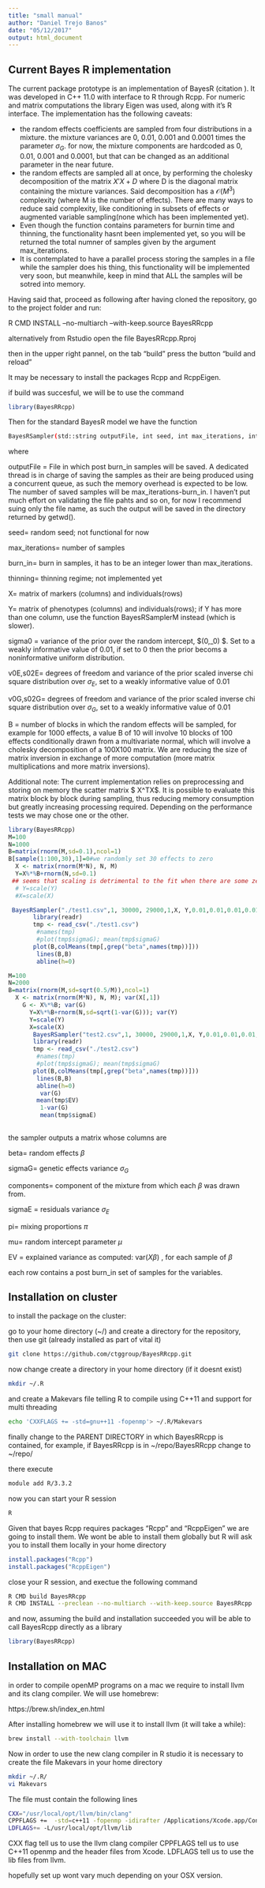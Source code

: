 ```yaml
---
title: "small manual"
author: "Daniel Trejo Banos"
date: "05/12/2017"
output: html_document
---
```


## Current Bayes R implementation

The current package prototype is an implementation of BayesR (citation ). It was developed in C++ 11.0 with interface to R through Rcpp. For numeric and matrix computations the library Eigen was used, along with it's R interface. The implementation has the following caveats:

- the random effects coefficients are sampled from four distributions in a mixture. the mixture variances are 0, 0.01, 0.001 and 0.0001 times the parameter $\sigma_{G}$. for now, the mixture components are hardcoded as 0, 0.01, 0.001 and 0.0001, but that can be changed as an additional parameter in the near future.
- the random effects are sampled all at once, by performing the cholesky decomposition of the matrix $X'X+D$ where D is the diagonal matrix containing the mixture variances. Said decomposition has a $\mathcal{O}\left( M^3\right)$ complexity (where M is the number of effects). There are many ways to reduce said complexity, like conditioning in subsets of effects or augmented variable sampling(none which has been implemented yet).
- Even though the function contains parameters for burnin time and thinning, the functionality hasnt been implemented yet, so you will be returned the total numner of samples given by the argument max_iterations. 
- It is contemplated to have a parallel process storing the samples in a file while the sampler does his thing, this functionality will be implemented very soon, but meanwhile, keep in mind that ALL the samples will be sotred into memory.

Having said that, proceed as following after having cloned the repository, go to the project folder and run:

 R CMD INSTALL --no-multiarch --with-keep.source BayesRRcpp

alternatively from Rstudio open the file BayesRRcpp.Rproj

then in the upper right pannel, on the tab "build" press the button "build and reload"

It may be necessary to install the packages Rcpp and RcppEigen.

if build was succesful, we will be to use the command

```r
library(BayesRRcpp)

```



Then for the standard BayesR model we have the function

```bash
BayesRSampler(std::string outputFile, int seed, int max_iterations, int burn_in, int thinning, Eigen::MatrixXd X, Eigen::VectorXd Y,double sigma0, double v0E, double s02E, double v0G, double s02G, int B)
```

where 

outputFile = File in which post burn_in samples will be saved. A dedicated thread is in charge of saving the samples as their are being produced using a concurrent queue, as such the memory overhead is expected to be low. The number of saved samples will be max_iterations-burn_in. I haven't put much effort on validating the file pahts and so on, for now I recommend suing only the file name, as such the output will be saved in the directory returned by getwd().

seed= random seed; not functional for now

max_iterations= number of samples

burn_in= burn in samples, it has to be an integer lower than max_iterations. 

thinning= thinning regime; not implemented yet

X= matrix of markers (columns) and individuals(rows)

Y= matrix of phenotypes (columns) and individuals(rows); if Y has more than one column, use the function BayesRSamplerM instead (which is slower).

sigma0 = variance of the prior over the random intercept, $\mu \sim \mathcal{N}\left(0,\sigma_0\right) $. Set to a weakly informative value of 0.01, if set to 0 then the prior becoms a noninformative uniform distribution.

v0E,s02E=  degrees of freedom and variance of the prior scaled inverse chi square distribution over $\sigma_{E}$, set to a weakly informative value of 0.01

v0G,s02G=  degrees of freedom and variance of the prior scaled inverse chi square distribution over $\sigma_{G}$, set to a weakly informative value of 0.01

B = number of blocks in which the random effects will be sampled, for example for 1000 effects, a value B of 10 will involve 10 blocks of 100 effects conditionally drawn from a multivariate normal, which will involve a cholesky decomposition of a 100X100 matrix. We are reducing the size of matrix inversion in exchange of more computation (more matrix multiplications and more matrix inversions).

Additional note: The current implementation relies on preprocessing and storing on memory the scatter matrix $ X^TX$. It is possible to evaluate this matrix block by block during sampling, thus reducing memory consumption but greatly increasing processing required. Depending on the performance tests we may chose one or the other.


```r
library(BayesRRcpp)
M=100
N=1000
B=matrix(rnorm(M,sd=0.1),ncol=1)
B[sample(1:100,30),1]=0#we randomly set 30 effects to zero
  X <- matrix(rnorm(M*N), N, M)
  Y=X%*%B+rnorm(N,sd=0.1)
 ## seems that scaling is detrimental to the fit when there are some zero coefficients?
  # Y=scale(Y)
  #X=scale(X)

 BayesRSampler("./test1.csv",1, 30000, 29000,1,X, Y,0.01,0.01,0.01,0.01,0.01,10)
       library(readr)
       tmp <- read_csv("./test1.csv")
        #names(tmp)
        #plot(tmp$sigmaG); mean(tmp$sigmaG)
       plot(B,colMeans(tmp[,grep("beta",names(tmp))]))
        lines(B,B)
        abline(h=0)

M=100
N=2000
B=matrix(rnorm(M,sd=sqrt(0.5/M)),ncol=1)
  X <- matrix(rnorm(M*N), N, M); var(X[,1])
    G <- X%*%B; var(G)
      Y=X%*%B+rnorm(N,sd=sqrt(1-var(G))); var(Y)
      Y=scale(Y)
      X=scale(X)
       BayesRSampler("test2.csv",1, 30000, 29000,1,X, Y,0.01,0.01,0.01,0.01,0.01,2)
       library(readr)
       tmp <- read_csv("./test2.csv")
        #names(tmp)
        #plot(tmp$sigmaG); mean(tmp$sigmaG)
       plot(B,colMeans(tmp[,grep("beta",names(tmp))]))
        lines(B,B)
        abline(h=0)
         var(G)
        mean(tmp$EV)
         1-var(G)
         mean(tmp$sigmaE)
         
```

the sampler outputs a matrix whose columns are

beta= random effects $\beta$

sigmaG= genetic effects variance $\sigma_{G}$

components= component of the mixture from which each $\beta$ was drawn from.

sigmaE = residuals variance $\sigma_{E}$

pi= mixing proportions $\pi$

mu= random intercept parameter $\mu$

EV = explained variance as computed: $\mathrm{var} \left(X\beta\right)$ , for each sample of $\beta$ 

each row contains a post burn_in set of samples for the variables.

## Installation on cluster

to install the package on the cluster:

go to your home directory (~/) and create a directory for the repository, then use git (already installed as part of vital it)

```bash
git clone https://github.com/ctggroup/BayesRRcpp.git
```

now change create a directory in your home directory (if it doesnt exist)

```bash
mkdir ~/.R
```

and create a Makevars file telling R to compile using  C++11 and support for multi threading

```bash
echo 'CXXFLAGS += -std=gnu++11 -fopenmp'> ~/.R/Makevars
```

finally change to the PARENT DIRECTORY in which BayesRRcpp is contained, for example, if BayesRRcpp is in ~/repo/BayesRRcpp change to ~/repo/

there execute

```bash
module add R/3.3.2
```

now you can start your R session

```bash
R

```


Given that bayes Rcpp requires packages "Rcpp" and "RcppEigen" we are going to install them. We wont be able to install them globally but R will ask you to install them locally in your home directory

```r
install.packages("Rcpp")
install.packages("RcppEigen")

```

close your R session, and exectue the following command

```bash
R CMD build BayesRRcpp
R CMD INSTALL --preclean --no-multiarch --with-keep.source BayesRRcpp
```

and now, assuming the build and installation succeeded you will be able to call BayesRcpp directly as a library

```r
library(BayesRRcpp)
```


## Installation on MAC

in order to compile openMP programs on a mac we require to install llvm and its clang compiler. We will use homebrew:

https://brew.sh/index_en.html

After installing homebrew we will use it to install llvm (it will take a while):

```bash
brew install --with-toolchain llvm
```

Now in order to use the new clang compiler in R studio it is necessary to create the file Makevars in your home directory

```bash
mkdir ~/.R/
vi Makevars
```

The file must contain the following lines 

```bash
CXX="/usr/local/opt/llvm/bin/clang"
CPPFLAGS +=  -std=c++11 -fopenmp -idirafter /Applications/Xcode.app/Contents/Developer/Platforms/MacOSX.platform/Developer/SDKs/MacOSX.sdk/usr/include/
LDFLAGS+= -L/usr/local/opt/llvm/lib
```

CXX flag tell us to use the llvm clang compiler
CPPFLAGS tell us to use C++11 openmp and the header files from Xcode.
LDFLAGS tell us to use the lib files from llvm.

hopefully set up wont vary much depending on your OSX version.

